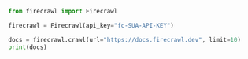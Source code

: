 ```python Python
from firecrawl import Firecrawl

firecrawl = Firecrawl(api_key="fc-SUA-API-KEY")

docs = firecrawl.crawl(url="https://docs.firecrawl.dev", limit=10)
print(docs)
```
